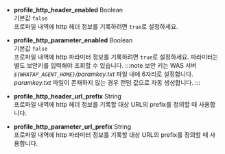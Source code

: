 * **profile_http_header_enabled** <span class='type'>Boolean</span><br/>
기본값 `false`<br/>
프로파일 내역에 http 헤더 정보를 기록하려면 `true`로 설정하세요.

* **profile_http_parameter_enabled** <span class='type'>Boolean</span><br/>
  기본값 `false`<br/>
  프로파일 내역에 http 파라미터 정보를 기록하려면 `true`로 설정하세요. 파라미터는 별도 보안키를 입력해야 조회할 수 있습니다.
:::note
보안 키는 WAS 서버 *`${WHATAP_AGENT_HOME}`/paramkey.txt* 파일 내에 6자리로 설정합니다. *paramkey.txt* 파일이 존재하지 않는 경우 랜덤 값으로 자동 생성합니다.
:::

* **profile_http_header_url_prefix** <span class='type'>String</span><br/>
프로파일 내역에 http 헤더 정보를 기록할 대상 URL의 prefix를 정의할 때 사용합니다.

* **profile_http_parameter_url_prefix** <span class='type'>String</span><br/>
프로파일 내역에 http 파라미터 정보를 기록할 대상 URL의 prefix를 정의할 때 사용합니다.
